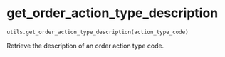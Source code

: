 # get_order_action_type_description { #pygcapi.utils.get_order_action_type_description }

```python
utils.get_order_action_type_description(action_type_code)
```

Retrieve the description of an order action type code.